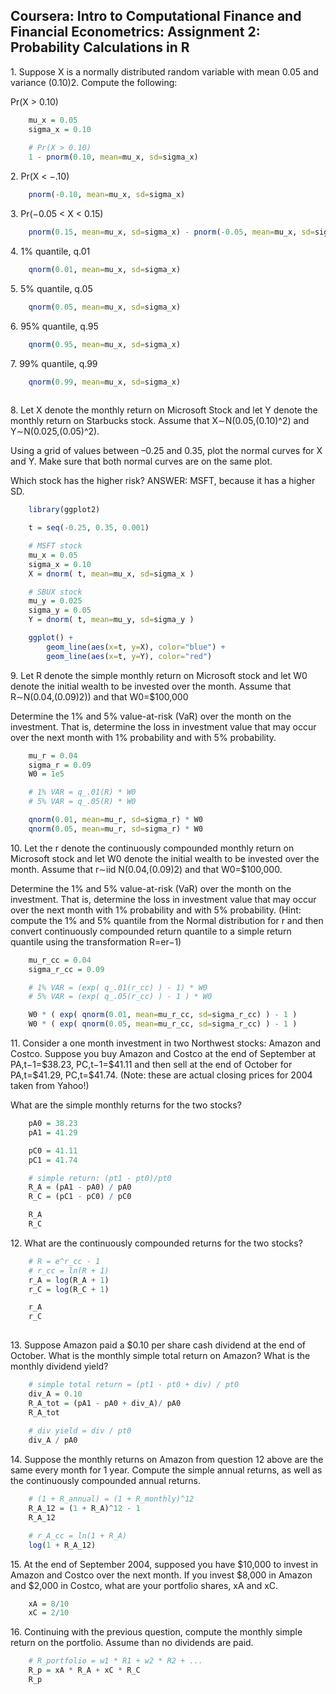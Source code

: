 

## Coursera: Intro to Computational Finance and Financial Econometrics: Assignment 2: Probability Calculations in R


1\. Suppose X is a normally distributed random variable with mean 0.05 and
variance (0.10)2. Compute the following: 

Pr(X > 0.10)


```r

    mu_x = 0.05
    sigma_x = 0.10
    
    # Pr(X > 0.10)
    1 - pnorm(0.10, mean=mu_x, sd=sigma_x)

```

2\. Pr(X < −.10)


```r
    
    pnorm(-0.10, mean=mu_x, sd=sigma_x)

```

3\. Pr(−0.05 < X < 0.15)

    
```r

    pnorm(0.15, mean=mu_x, sd=sigma_x) - pnorm(-0.05, mean=mu_x, sd=sigma_x)

```

4\. 1% quantile, q.01


```r

    qnorm(0.01, mean=mu_x, sd=sigma_x)

```

5\. 5% quantile, q.05


```r

    qnorm(0.05, mean=mu_x, sd=sigma_x)

```


6\. 95% quantile, q.95


```r

    qnorm(0.95, mean=mu_x, sd=sigma_x)

```

7\. 99% quantile, q.99


```r

    qnorm(0.99, mean=mu_x, sd=sigma_x)
    
```

8\. Let X denote the monthly return on Microsoft Stock and let Y denote the
monthly return on Starbucks stock. Assume that X∼N(0.05,(0.10)^2) and
Y∼N(0.025,(0.05)^2). 

Using a grid of values between –0.25 and 0.35, plot the normal curves for X and
Y. Make sure that both normal curves are on the same plot.

Which stock has the higher risk? ANSWER: MSFT, because it has a higher SD.


```r

    library(ggplot2)

    t = seq(-0.25, 0.35, 0.001)

    # MSFT stock
    mu_x = 0.05
    sigma_x = 0.10
    X = dnorm( t, mean=mu_x, sd=sigma_x )

    # SBUX stock
    mu_y = 0.025
    sigma_y = 0.05
    Y = dnorm( t, mean=mu_y, sd=sigma_y )

    ggplot() + 
        geom_line(aes(x=t, y=X), color="blue") + 
        geom_line(aes(x=t, y=Y), color="red")

```

9\. Let R denote the simple monthly return on Microsoft stock and let W0 denote
the initial wealth to be invested over the month. Assume that
R∼N(0.04,(0.09)2)) and that W0=$100,000

Determine the 1% and 5% value-at-risk (VaR) over the month on the
investment. That is, determine the loss in investment value that may occur over
the next month with 1% probability and with 5% probability.

```r

    mu_r = 0.04
    sigma_r = 0.09
    W0 = 1e5

    # 1% VAR = q_.01(R) * W0
    # 5% VAR = q_.05(R) * W0

    qnorm(0.01, mean=mu_r, sd=sigma_r) * W0
    qnorm(0.05, mean=mu_r, sd=sigma_r) * W0

```

10\. Let the r denote the continuously compounded monthly return on Microsoft
stock and let W0 denote the initial wealth to be invested over the month.
Assume that r∼iid N(0.04,(0.09)2) and that W0=$100,000.

Determine the 1% and 5% value-at-risk (VaR) over the month on the investment.
That is, determine the loss in investment value that may occur over the next
month with 1% probability and with 5% probability. (Hint: compute the 1% and 5%
quantile from the Normal distribution for r and then convert continuously
compounded return quantile to a simple return quantile using the transformation
R=er−1)


```r
    
    mu_r_cc = 0.04
    sigma_r_cc = 0.09

    # 1% VAR = (exp( q_.01(r_cc) ) - 1) * W0
    # 5% VAR = (exp( q_.05(r_cc) ) - 1 ) * W0

    W0 * ( exp( qnorm(0.01, mean=mu_r_cc, sd=sigma_r_cc) ) - 1 )
    W0 * ( exp( qnorm(0.05, mean=mu_r_cc, sd=sigma_r_cc) ) - 1 )


```

11\. Consider a one month investment in two Northwest stocks: Amazon and
Costco. Suppose you buy Amazon and Costco at the end of September at
PA,t−1=$38.23, PC,t−1=$41.11 and then sell at the end of October for
PA,t=$41.29, PC,t=$41.74. (Note: these are actual closing prices for 2004 taken
from Yahoo!)

What are the simple monthly returns for the two stocks?


```r

    pA0 = 38.23
    pA1 = 41.29

    pC0 = 41.11
    pC1 = 41.74

    # simple return: (pt1 - pt0)/pt0
    R_A = (pA1 - pA0) / pA0
    R_C = (pC1 - pC0) / pC0

    R_A
    R_C


```

12\. What are the continuously compounded returns for the two stocks?


```r

    # R = e^r_cc - 1
    # r_cc = ln(R + 1)
    r_A = log(R_A + 1)
    r_C = log(R_C + 1)

    r_A
    r_C
    
```

13\. Suppose Amazon paid a $0.10 per share cash dividend at the end of October. What
is the monthly simple total return on Amazon? What is the monthly dividend yield?


```r
    
    # simple total return = (pt1 - pt0 + div) / pt0
    div_A = 0.10
    R_A_tot = (pA1 - pA0 + div_A)/ pA0
    R_A_tot
    
    # div yield = div / pt0 
    div_A / pA0


```

14\. Suppose the monthly returns on Amazon from question 12 above are the same
every month for 1 year. Compute the simple annual returns, as well as the
continuously compounded annual returns.


```r

    # (1 + R_annual) = (1 + R_monthly)^12
    R_A_12 = (1 + R_A)^12 - 1
    R_A_12

    # r_A_cc = ln(1 + R_A)
    log(1 + R_A_12)

```

15\. At the end of September 2004, supposed you have $10,000 to invest in
Amazon and Costco over the next month. If you invest $8,000 in Amazon and
$2,000 in Costco, what are your portfolio shares, xA and xC. 


```r

    xA = 8/10
    xC = 2/10

```

16\. Continuing with the previous question, compute the monthly simple return
on the portfolio. Assume than no dividends are paid.


```r

    # R_portfolio = w1 * R1 + w2 * R2 + ...
    R_p = xA * R_A + xC * R_C
    R_p

```

